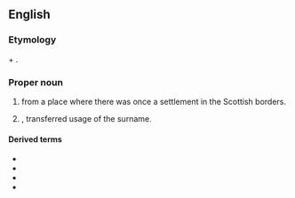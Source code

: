 {{also|rutherford}}

==English==

===Etymology===
{{der|en|ang|-}} {{m|ang|hryþer||cattle}} + {{m|ang|ford||ford}}.

===Proper noun===
{{en-proper noun}}

# {{surname|lang=en|Scottish [[habitational]]|from=Old English|dot=}} from a place where there was once a settlement in the Scottish borders.
#{{lb|en|rare}} {{given name|male|lang=en|from=surnames}}, transferred usage of the surname.

====Derived terms====
* {{l|en|Rutherford County}}
* {{l|en|Rutherfordian}}
* {{l|en|rutherfordine}}
* {{l|en|rutherfordium}}